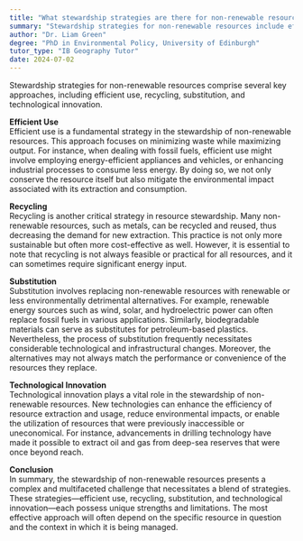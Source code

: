 ```yaml
---
title: "What stewardship strategies are there for non-renewable resources?"
summary: "Stewardship strategies for non-renewable resources include efficient use, recycling, substitution, and technological innovation."
author: "Dr. Liam Green"
degree: "PhD in Environmental Policy, University of Edinburgh"
tutor_type: "IB Geography Tutor"
date: 2024-07-02
---
```


Stewardship strategies for non-renewable resources comprise several key approaches, including efficient use, recycling, substitution, and technological innovation.

**Efficient Use**  
Efficient use is a fundamental strategy in the stewardship of non-renewable resources. This approach focuses on minimizing waste while maximizing output. For instance, when dealing with fossil fuels, efficient use might involve employing energy-efficient appliances and vehicles, or enhancing industrial processes to consume less energy. By doing so, we not only conserve the resource itself but also mitigate the environmental impact associated with its extraction and consumption.

**Recycling**  
Recycling is another critical strategy in resource stewardship. Many non-renewable resources, such as metals, can be recycled and reused, thus decreasing the demand for new extraction. This practice is not only more sustainable but often more cost-effective as well. However, it is essential to note that recycling is not always feasible or practical for all resources, and it can sometimes require significant energy input.

**Substitution**  
Substitution involves replacing non-renewable resources with renewable or less environmentally detrimental alternatives. For example, renewable energy sources such as wind, solar, and hydroelectric power can often replace fossil fuels in various applications. Similarly, biodegradable materials can serve as substitutes for petroleum-based plastics. Nevertheless, the process of substitution frequently necessitates considerable technological and infrastructural changes. Moreover, the alternatives may not always match the performance or convenience of the resources they replace.

**Technological Innovation**  
Technological innovation plays a vital role in the stewardship of non-renewable resources. New technologies can enhance the efficiency of resource extraction and usage, reduce environmental impacts, or enable the utilization of resources that were previously inaccessible or uneconomical. For instance, advancements in drilling technology have made it possible to extract oil and gas from deep-sea reserves that were once beyond reach.

**Conclusion**  
In summary, the stewardship of non-renewable resources presents a complex and multifaceted challenge that necessitates a blend of strategies. These strategies—efficient use, recycling, substitution, and technological innovation—each possess unique strengths and limitations. The most effective approach will often depend on the specific resource in question and the context in which it is being managed.
    